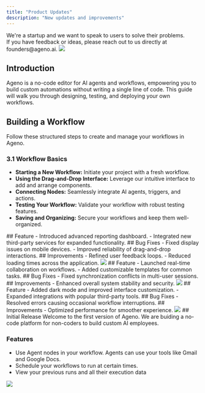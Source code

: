 ```yaml
---
title: "Product Updates"
description: "New updates and improvements"
---
```


<Note>
  We're a startup and we want to speak to users to solve their problems. <br />
  If you have feedback or ideas, please reach out to us directly at founders@ageno.ai.
</Note>

<Update label="May 15th, 2025" description="v5">
  <Frame>
    <img src="/images/thk.png" />
  </Frame>

## Introduction

Ageno is a no-code editor for AI agents and workflows, empowering you to build custom automations without writing a single line of code. This guide will walk you through designing, testing, and deploying your own workflows.

## Building a Workflow

Follow these structured steps to create and manage your workflows in Ageno.

### 3.1 Workflow Basics

- **Starting a New Workflow:** Initiate your project with a fresh workflow.
- **Using the Drag-and-Drop Interface:** Leverage our intuitive interface to add and arrange components.
- **Connecting Nodes:** Seamlessly integrate AI agents, triggers, and actions.
- **Testing Your Workflow:** Validate your workflow with robust testing features.
- **Saving and Organizing:** Secure your workflows and keep them well-organized.

</Update>

<Update label="Apr 10th, 2025" description="v4">
  ## Feature - Introduced advanced reporting dashboard. - Integrated new
  third-party services for expanded functionality. ## Bug Fixes - Fixed display
  issues on mobile devices. - Improved reliability of drag-and-drop
  interactions. ## Improvements - Refined user feedback loops. - Reduced loading
  times across the application.
  <Frame>
    <img src="/path/image.jpg" />
  </Frame>
</Update>

<Update label="Mar 15th, 2025" description="v3">
  ## Feature - Launched real-time collaboration on workflows. - Added
  customizable templates for common tasks. ## Bug Fixes - Fixed synchronization
  conflicts in multi-user sessions. ## Improvements - Enhanced overall system
  stability and security.
  <Frame>
    <img src="/path/image.jpg" />
  </Frame>
</Update>

<Update label="Feb 5th, 2025" description="v2">
  ## Feature - Added dark mode and improved interface customization. - Expanded
  integrations with popular third-party tools. ## Bug Fixes - Resolved errors
  causing occasional workflow interruptions. ## Improvements - Optimized
  performance for smoother experience.
  <Frame>
    <img src="/path/image.jpg" />
  </Frame>
</Update>

<Update label="Jan 21th, 2025" description="v1.0">
  ## Initial Release  
  Welcome to the first version of Ageno. We are buiding a no-code platform for non-coders to build custom AI employees.
  
  ### Features
  - Use Agent nodes in your workflow. Agents can use your tools like Gmail and Google Docs.
  - Schedule your workflows to run at certain times.
  - View your previous runs and all their execution data
  <Frame>
    <img src="/path/image.jpg" />
  </Frame>
</Update>
